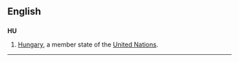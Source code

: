 ==English==
==={{abbreviation}}===
'''HU'''
# [[Hungary]], a member state of the [[United Nations]].
----